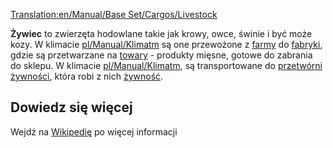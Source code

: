 [[Translation:en/Manual/Base Set/Cargos/Livestock]]

{{pl/Manual/Base Set/Cargos/Ładunek|name=Żywiec
|image=en/Manual/Base Set/Cargos/Livestock.png
|produced=[[pl/Manual/Base Set/Industries/Farma|Farma]]
|accepted=[[pl/Manual/Base Set/Industries/Fabryka|Fabryka]] (Umiarkowany), <br/>[[pl/Manual/Base Set/Industries/Przetwórnia żywności|Przetwórnia żywności]] (Arktyczny)
}}

'''Żywiec''' to zwierzęta hodowlane takie jak krowy, owce, świnie i być może kozy. W klimacie [[pl/Manual/Klimat]]m są one przewożone z [[pl/Manual/Base Set/Industries/Farma|farmy]] do [[pl/Manual/Base Set/Industries/Fabryka|fabryki]], gdzie są przetwarzane na [[pl/Manual/Base Set/Cargos/Towary|towary]] - produkty mięsne, gotowe do zabrania do sklepu. W klimacie [[pl/Manual/Klimat]]m, są transportowane do [[pl/Manual/Base Set/Industries/Przetwórnia żywności|przetwórni żywności]], która robi z nich [[pl/Manual/Base Set/Cargos/Żywność|żywność]].


==Dowiedz się więcej==
Wejdź na [https://pl.wikipedia.org/wiki/Zwierz%C4%99ta_gospodarskie Wikipedię] po więcej informacji

{{pl/Manual/Navbox Ładunek}}